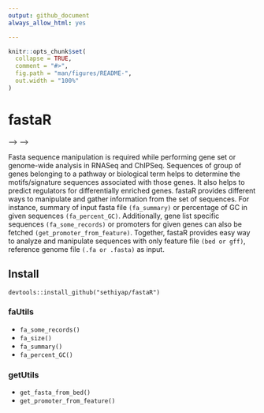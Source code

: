 ```yaml
---
output: github_document
always_allow_html: yes

---
```


<!-- README.md is generated from README.Rmd. Please edit that file -->

```r
knitr::opts_chunk$set(
  collapse = TRUE,
  comment = "#>",
  fig.path = "man/figures/README-",
  out.width = "100%"
)
```

# fastaR

<!-- <!-- badges: start --> -->
<!-- [![Lifecycle: experimental](https://img.shields.io/badge/lifecycle-experimental-orange.svg)](https://www.tidyverse.org/lifecycle/#experimental) -->
<!-- [![platform](https://img.shields.io/badge/R-%3E%20v3.5.1-brightgreen)](https://shields.io/category/platform-support) -->
<!-- <!-- badges: end --> -->

Fasta sequence manipulation is required while performing gene set or genome-wide analysis in RNASeq and ChIPSeq. Sequences of group of genes belonging to a pathway or biological term helps to determine the motifs/signature sequences associated with those genes. It also helps to predict regulators for differentially enriched genes. fastaR provides different ways to manipulate and gather information from the set of sequences. For instance, summary of input fasta file `(fa_summary)` or percentage of GC in given sequences `(fa_percent_GC)`. Additionally, gene list specific sequences `(fa_some_records)` or promoters for given genes can also be fetched `(get_promoter_from_feature)`. Together, fastaR provides easy way to analyze and manipulate sequences with only feature file `(bed or gff)`, reference genome file `(.fa or .fasta)` as input. 

## Install

```
devtools::install_github("sethiyap/fastaR")
```

### faUtils

- `fa_some_records()`
- `fa_size()`
- `fa_summary()`
- `fa_percent_GC()`

### getUtils
- `get_fasta_from_bed()`
- `get_promoter_from_feature()`
